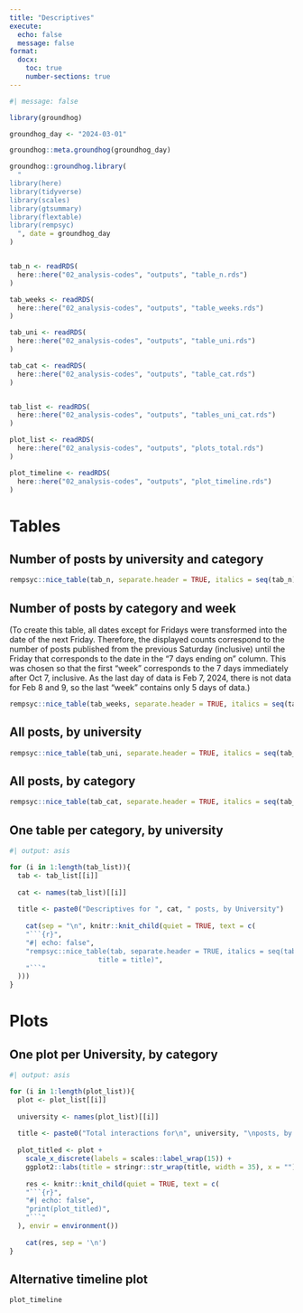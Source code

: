 ```yaml
---
title: "Descriptives"
execute:
  echo: false
  message: false
format:
  docx:
    toc: true
    number-sections: true
---
```


```r
#| message: false

library(groundhog)

groundhog_day <- "2024-03-01"

groundhog::meta.groundhog(groundhog_day)

groundhog::groundhog.library(
  "
library(here)
library(tidyverse)
library(scales)
library(gtsummary)
library(flextable)
library(rempsyc)
  ", date = groundhog_day
)


tab_n <- readRDS(
  here::here("02_analysis-codes", "outputs", "table_n.rds")
)

tab_weeks <- readRDS(
  here::here("02_analysis-codes", "outputs", "table_weeks.rds")
)

tab_uni <- readRDS(
  here::here("02_analysis-codes", "outputs", "table_uni.rds")
)

tab_cat <- readRDS(
  here::here("02_analysis-codes", "outputs", "table_cat.rds")
)


tab_list <- readRDS(
  here::here("02_analysis-codes", "outputs", "tables_uni_cat.rds")
)

plot_list <- readRDS(
  here::here("02_analysis-codes", "outputs", "plots_total.rds")
)

plot_timeline <- readRDS(
  here::here("02_analysis-codes", "outputs", "plot_timeline.rds")
)
```

# Tables
## Number of posts by university and category
```r
rempsyc::nice_table(tab_n, separate.header = TRUE, italics = seq(tab_n))
```

## Number of posts by category and week

(To create this table, all dates except for Fridays were transformed into the date of the next Friday. Therefore, the displayed counts correspond to the number of posts published from the previous Saturday (inclusive) until the Friday that corresponds to the date in the "7 days ending on" column. This was chosen so that the first "week" corresponds to the 7 days immediately after Oct 7, inclusive. As the last day of data is Feb 7, 2024, there is not data for Feb 8 and 9, so the last "week" contains only 5 days of data.) 

```r
rempsyc::nice_table(tab_weeks, separate.header = TRUE, italics = seq(tab_weeks))
```


## All posts, by university
```r
rempsyc::nice_table(tab_uni, separate.header = TRUE, italics = seq(tab_uni))
```

## All posts, by category
```r
rempsyc::nice_table(tab_cat, separate.header = TRUE, italics = seq(tab_cat))
```

## One table per category, by university

```r
#| output: asis

for (i in 1:length(tab_list)){
  tab <- tab_list[[i]]
  
  cat <- names(tab_list)[[i]]
  
  title <- paste0("Descriptives for ", cat, " posts, by University")
  
    cat(sep = "\n", knitr::knit_child(quiet = TRUE, text = c(
    "```{r}",
    "#| echo: false",
    "rempsyc::nice_table(tab, separate.header = TRUE, italics = seq(tab), 
                      title = title)",
    "```"
  )))
}
```

# Plots

## One plot per University, by category

```r
#| output: asis

for (i in 1:length(plot_list)){
  plot <- plot_list[[i]]
  
  university <- names(plot_list)[[i]]
  
  title <- paste0("Total interactions for\n", university, "\nposts, by category")
  
  plot_titled <- plot + 
    scale_x_discrete(labels = scales::label_wrap(15)) +
    ggplot2::labs(title = stringr::str_wrap(title, width = 35), x = "")
  
    res <- knitr::knit_child(quiet = TRUE, text = c(
    "```{r}",
    "#| echo: false",
    "print(plot_titled)",
    "```"
  ), envir = environment())
    
    cat(res, sep = '\n')
}
```

## Alternative timeline plot

```r
plot_timeline
```

